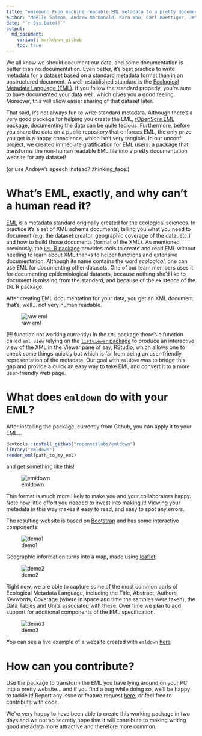 ```yaml
---
title: "emldown: From machine readable EML metadata to a pretty documentation website"
author: "Maëlle Salmon, Andrew MacDonald, Kara Woo, Carl Boettiger, Jeff Hollister"
date: "`r Sys.Date()`"
output:
  md_document:
    variant: markdown_github
    toc: true
---
```


We all know we should document our data, and some documentation is better than no documentation.  Even better, it's best practice to write metadata for a dataset based on a standard metadata format than in an unstructured document. A well-established standard is the [Ecological Metadata Language (EML)](https://knb.ecoinformatics.org/#external//emlparser/docs/index.html). If you follow the standard properly, you're sure to have documented your data well, which gives you a good feeling. Moreover, this will allow easier sharing of that dataset later. 

That said, it's not always fun to write standard metadata. Although there's a very good package for helping you create the EML, [rOpenSci's EML package](https://github.com/ropensci/eml), documenting the data can be quite tedious.  Furthermore, before you share the data on a public repository that enforces EML, the only prize you get is a happy conscience, which isn't very tangible. In our unconf project, we created immediate gratification for EML users: a package that transforms the non-human readable EML file into a pretty documentation website for any dataset! 

(or use Andrew's speech instead? :thinking_face:) <!-- do you have this on video?? If not we should get it and embed the video -->

# What's EML, exactly, and why can't a human read it?

[EML](https://en.wikipedia.org/wiki/Ecological_Metadata_Language) is a metadata standard originally created for the ecological sciences. In practice it's a set of XML schema documents, telling you what you need to document (e.g. the dataset creator, geographic coverage of the data, etc.) and how to build those documents (format of the XML). As mentioned previously, the [`EML` R package](https://ropensci.github.io/EML/) provides tools to create and read EML without needing to learn about XML thanks to helper functions and extensive documentation. Although its name contains the word _ecological_, one can use EML for documenting other datasets.  One of our team members uses it for documenting epidemiological datasets, because nothing she'd like to document is missing from the standard, and because of the existence of the `EML` R package.

After creating EML documentation for your data, you get an XML document that's, well... not very human readable.

![raw eml](figures/screenshot_raw_xml.png)

(!!! function not working currently) In the `EML` package there's a function called `eml_view` relying on the [`listviewer` package](https://github.com/timelyportfolio/listviewer) to produce an interactive view of the XML in the Viewer pane of say, RStudio, which allows one to check some things quickly but which is far from being an user-friendly representation of the metadata.  Our goal with `emldown` was to bridge this gap and provide a quick an easy way to take EML and convert it to a more user-friendly web page.

# What does `emldown` do with your EML?

After installing the package, currently from Github, you can apply it to your EML...

```r
devtools::install_github("ropenscilabs/emldown")
library("emldown")
render_eml(path_to_my_eml)
```

and get something like this!

![emldown](figures/screenshot_emldown.png)

This format is much more likely to make you and your collaborators happy. Note how little effort you needed to invest into making it! Viewing your metadata in this way makes it easy to read, and easy to spot any errors.

The resulting website is based on [Bootstrap](https://getbootstrap.com/) and has some interactive components:

![demo1](figures/emldown_demo1.gif)

Geographic information turns into a map, made using [leaflet](https://rstudio.github.io/leaflet/):

![demo2](figures/emldown_demo2.gif)

Right now, we are able to capture some of the most common parts of Ecological Metadata Language, including the Title, Abstract, Authors, Keywords, Coverage (where in space and time the samples were taken), the Data Tables and Units associated with these. Over time we plan to add support for additional components of the EML specification.

![demo3](figures/emldown_demo3.gif)


You can see a live example of a website created with `emldown` [here](http://aammd.info/emldown/test.html)

# How can you contribute?

Use the package to transform the EML you have lying around on your PC into a pretty website... and if you find a bug while doing so, we'll be happy to tackle it! Report any issue or feature request [here](https://github.com/ropenscilabs/emldown/issues), or feel free to contribute with code.

We're very happy to have been able to create this working package in two days and we not so secretly hope that it will contribute to making writing good metadata more attractive and therefore more common. 
